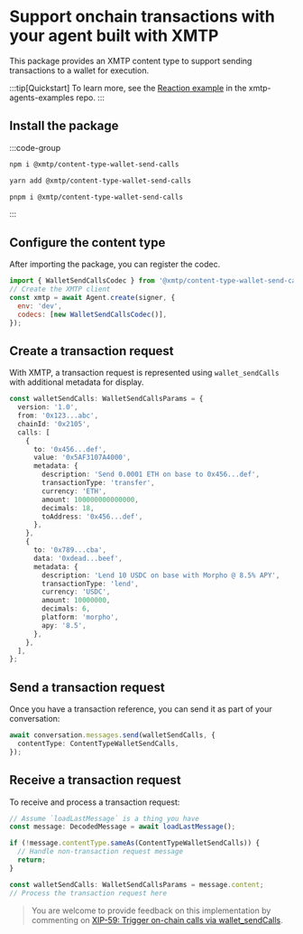 # Support onchain transactions with your agent built with XMTP

This package provides an XMTP content type to support sending transactions to a wallet for execution.

:::tip[Quickstart]
To learn more, see the [Reaction example](https://github.com/ephemeraHQ/xmtp-agent-examples/tree/main/examples/xmtp-thinking-reaction) in the xmtp-agents-examples repo.
:::

## Install the package

:::code-group

```bash [npm]
npm i @xmtp/content-type-wallet-send-calls
```

```bash [yarn]
yarn add @xmtp/content-type-wallet-send-calls
```

```bash [pnpm]
pnpm i @xmtp/content-type-wallet-send-calls
```

:::

## Configure the content type

After importing the package, you can register the codec.

```js [Node]
import { WalletSendCallsCodec } from '@xmtp/content-type-wallet-send-calls';
// Create the XMTP client
const xmtp = await Agent.create(signer, {
  env: 'dev',
  codecs: [new WalletSendCallsCodec()],
});
```

## Create a transaction request

With XMTP, a transaction request is represented using `wallet_sendCalls` with additional metadata for display.

```ts [Node]
const walletSendCalls: WalletSendCallsParams = {
  version: '1.0',
  from: '0x123...abc',
  chainId: '0x2105',
  calls: [
    {
      to: '0x456...def',
      value: '0x5AF3107A4000',
      metadata: {
        description: 'Send 0.0001 ETH on base to 0x456...def',
        transactionType: 'transfer',
        currency: 'ETH',
        amount: 100000000000000,
        decimals: 18,
        toAddress: '0x456...def',
      },
    },
    {
      to: '0x789...cba',
      data: '0xdead...beef',
      metadata: {
        description: 'Lend 10 USDC on base with Morpho @ 8.5% APY',
        transactionType: 'lend',
        currency: 'USDC',
        amount: 10000000,
        decimals: 6,
        platform: 'morpho',
        apy: '8.5',
      },
    },
  ],
};
```

## Send a transaction request

Once you have a transaction reference, you can send it as part of your conversation:

```ts [Node]
await conversation.messages.send(walletSendCalls, {
  contentType: ContentTypeWalletSendCalls,
});
```

## Receive a transaction request

To receive and process a transaction request:

```ts [Node]
// Assume `loadLastMessage` is a thing you have
const message: DecodedMessage = await loadLastMessage();

if (!message.contentType.sameAs(ContentTypeWalletSendCalls)) {
  // Handle non-transaction request message
  return;
}

const walletSendCalls: WalletSendCallsParams = message.content;
// Process the transaction request here
```

> You are welcome to provide feedback on this implementation by commenting on [XIP-59: Trigger on-chain calls via wallet_sendCalls](https://community.xmtp.org/t/xip-59-trigger-on-chain-calls-via-wallet-sendcalls/889).
